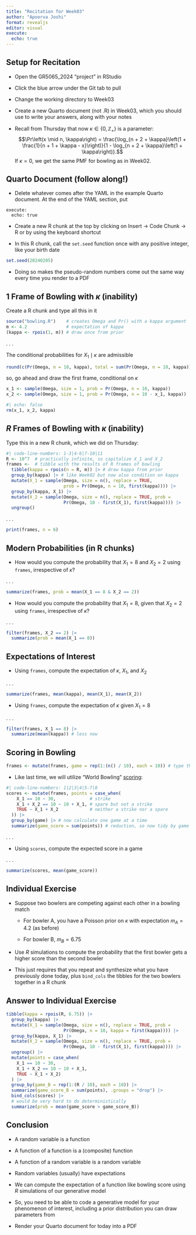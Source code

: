 ```yaml
---
title: "Recitation for Week03"
author: "Apoorva Joshi"
format: revealjs
editor: visual
execute: 
  echo: true
---
```


## Setup for Recitation

-   Open the GR5065_2024 "project" in RStudio

-   Click the blue arrow under the Git tab to pull

-   Change the working directory to Week03

-   Create a new Quarto document (not .R) in Week03, which you should use to write your answers, along with your notes

-   Recall from Thursday that now $\kappa \in \{0,\mathbb{Z}_+\}$ is a parameter: $$\Pr\left(x \mid n, \kappa\right) = \frac{\log_{n + 2 + \kappa}\left(1 + \frac{1}{n + 1 + \kappa - x}\right)}{1 - \log_{n + 2 + \kappa}\left(1 + \kappa\right)}.$$ If $\kappa = 0$, we get the same PMF for bowling as in Week02.

## Quarto Document (follow along!)

-   Delete whatever comes after the YAML in the example Quarto document. At the end of the YAML section, put

<!-- -->

```         
execute: 
  echo: true
```

-   Create a new R chunk at the top by clicking on Insert -\> Code Chunk -\> R or by using the keyboard shortcut

-   In this R chunk, call the `set.seed` function once with any positive integer, like your birth date

```r
set.seed(20240205)
```

-   Doing so makes the pseudo-random numbers come out the same way every time you render to a PDF

## 1 Frame of Bowling with $\kappa$ (inability)

Create a R chunk and type all this in it

```r
source("bowling.R")    # creates Omega and Pr() with a kappa argument
m <- 4.2               # expectation of kappa
(kappa <- rpois(1, m)) # draw once from prior
```

. . .

The conditional probabilities for $X_1 \mid \kappa$ are admissible

```r
round(c(Pr(Omega, n = 10, kappa), total = sum(Pr(Omega, n = 10, kappa))), 4)
```

so, go ahead and draw the first frame, conditional on $\kappa$

```r
x_1 <- sample(Omega, size = 1, prob = Pr(Omega, n = 10, kappa))
x_2 <- sample(Omega, size = 1, prob = Pr(Omega, n = 10 - x_1, kappa))
```

```r
#| echo: false
rm(x_1, x_2, kappa)
```

## $R$ Frames of Bowling with $\kappa$ (inability)

Type this in a new R chunk, which we did on Thursday:

```r
#| code-line-numbers: 1-3|4-6|7-10|11
R <- 10^7  # practically infinite, so capitalize X_1 and X_2
frames <-  # tibble with the results of R frames of bowling
  tibble(kappa = rpois(n = R, m)) |> # draw kappa from prior
  group_by(kappa) |> # like Week02 but now also condition on kappa
  mutate(X_1 = sample(Omega, size = n(), replace = TRUE,
                      prob = Pr(Omega, n = 10, first(kappa)))) |>
  group_by(kappa, X_1) |>
  mutate(X_2 = sample(Omega, size = n(), replace = TRUE, prob =
                      Pr(Omega, 10 - first(X_1), first(kappa)))) |>
  ungroup()
```

. . .

```r
print(frames, n = 6)
```

## Modern Probabilities (in R chunks)

-   How would you compute the probability that $X_1 = 8$ and $X_2 = 2$ using `frames`, irrespective of $\kappa$?

. . .

```r
summarize(frames, prob = mean(X_1 == 8 & X_2 == 2))
```

-   How would you compute the probability that $X_1 = 8$, given that $X_2 = 2$ using `frames`, irrespective of $\kappa$?

. . .

```r
filter(frames, X_2 == 2) |> 
  summarize(prob = mean(X_1 == 8))
```

## Expectations of Interest

-   Using `frames`, compute the expectation of $\kappa$, $X_1$, and $X_2$

. . .

```r
summarize(frames, mean(kappa), mean(X_1), mean(X_2))
```

-   Using `frames`, compute the expectation of $\kappa$ given $X_1 = 8$

. . .

```r
filter(frames, X_1 == 8) |> 
  summarize(mean(kappa)) # less now
```

## Scoring in Bowling

```r
frames <- mutate(frames, game = rep(1:(n() / 10), each = 10)) # type this
```

-   Like last time, we will utilize "World Bowling" [scoring](https://en.wikipedia.org/wiki/Ten-pin_bowling#World_Bowling_scoring):

```r
#| code-line-numbers: 1|2|3|4|5-7|8
scores <- mutate(frames, points = case_when(
    X_1 == 10 ~ 30,             # strike
    X_1 + X_2 == 10 ~ 10 + X_1, # spare but not a strike
    TRUE ~ X_1 + X_2            # neither a strike nor a spare
  )) |> 
  group_by(game) |> # now calculate one game at a time
  summarize(game_score = sum(points)) # reduction, so now tidy by game
```

. . .

-   Using `scores`, compute the expected score in a game

. . .

```r
summarize(scores, mean(game_score))
```

## Individual Exercise

-   Suppose two bowlers are competing against each other in a bowling match

    -   For bowler A, you have a Poisson prior on $\kappa$ with expectation $m_A = 4.2$ (as before)

    -   For bowler B, $m_B = 6.75$

-   Use $R$ simulations to compute the probability that the first bowler gets a higher score than the second bowler

-   This just requires that you repeat and synthesize what you have previously done today, plus `bind_cols` the tibbles for the two bowlers together in a R chunk

## Answer to Individual Exercise

```r
tibble(kappa = rpois(R, 6.75)) |> 
  group_by(kappa) |> 
  mutate(X_1 = sample(Omega, size = n(), replace = TRUE, prob = 
                      Pr(Omega, n = 10, kappa = first(kappa)))) |>
  group_by(kappa, X_1) |>
  mutate(X_2 = sample(Omega, size = n(), replace = TRUE, prob = 
                      Pr(Omega, 10 - first(X_1), first(kappa)))) |> 
  ungroup() |> 
  mutate(points = case_when(
    X_1 == 10 ~ 30,
    X_1 + X_2 == 10 ~ 10 + X_1,
    TRUE ~ X_1 + X_2)
  ) |> 
  group_by(game_B = rep(1:(R / 10), each = 10)) |> 
  summarize(game_score_B = sum(points), .groups = "drop") |> 
  bind_cols(scores) |> 
  # would be very hard to do deterministically
  summarize(prob = mean(game_score > game_score_B))
```

## Conclusion

-   A random variable is a function

-   A function of a function is a (composite) function

-   A function of a random variable is a random variable

-   Random variables (usually) have expectations

-   We can compute the expectation of a function like bowling score using $R$ simulations of our generative model

-   So, you need to be able to code a generative model for your phenomenon of interest, including a prior distribution you can draw parameters from

-   Render your Quarto document for today into a PDF
